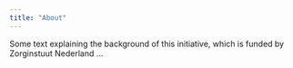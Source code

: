 ```yaml
---
title: "About"
---
```


Some text explaining the background of this initiative, which is funded by Zorginstuut Nederland ...

